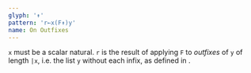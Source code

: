 ```yaml
---
glyph: '↟'
pattern: 'r←x(F↟)y'
name: On Outfixes
---
```


`x` must be a scalar natural. `r` is the result of applying `F` to *outfixes* of `y` of length `|x`, i.e. the list `y` without each infix, as defined in <primitive key="on_infixes" />.